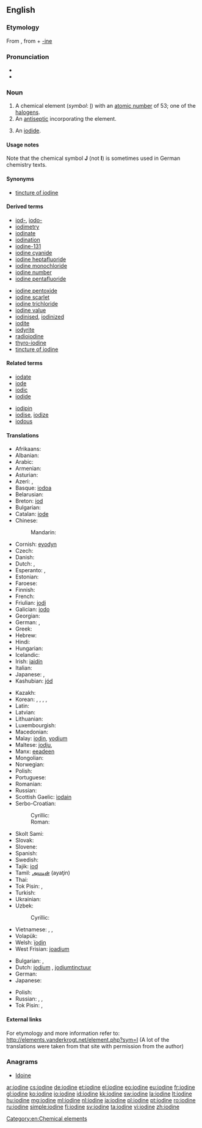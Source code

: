 ==English==

{{elements|I|tellurium|Te|xenon|Xe}}

===Etymology===
From {{etyl|fr|en}} {{term|iode||lang=fr}}, from {{etyl|grc}} {{term|ἰοειδής||violet}} + [[-ine]]

===Pronunciation===
* {{audio|en-us-iodine.ogg|Audio (US)}}
* {{rfap|UK English|UK}}

===Noun===
{{en-noun|-|s}}
{{wikipedia}}

# A chemical element (''symbol'': [[I]]) with an [[atomic number]] of 53; one of the [[halogen]]s.
# An [[antiseptic]] incorporating the element.
# {{countable|uncountable|obsolete}} An [[iodide]].

====Usage notes====
Note that the chemical symbol '''J''' (not '''I''') is sometimes used in German chemistry texts.

====Synonyms====
* {{sense|antiseptic}} [[tincture of iodine]]

====Derived terms====
{{rel-top|terms derived from ''iodine (noun)''}}
* [[iod-]], [[iodo-]]
* [[iodimetry]]
* [[iodinate]]
* [[iodination]]
* [[iodine-131]]
* [[iodine cyanide]]
* [[iodine heptafluoride]]
* [[iodine monochloride]]
* [[iodine number]]
* [[iodine pentafluoride]]
{{rel-mid}}
* [[iodine pentoxide]]
* [[iodine scarlet]]
* [[iodine trichloride]]
* [[iodine value]]
* [[iodinised]], [[iodinized]]
* [[iodite]]
* [[iodyrite]]
* [[radioiodine]]
* [[thyro-iodine]]
* [[tincture of iodine]]
{{rel-bottom}}

====Related terms====
{{rel-top|terms related to ''iodine (noun)''}}
* [[iodate]]
* [[iode]]
* [[iodic]]
* [[iodide]]
{{rel-mid}}
* [[iodipin]]
* [[iodise]], [[iodize]]
* [[iodous]]
{{rel-bottom}}

====Translations====
{{trans-top|element}}
* Afrikaans: {{t|af|jood}}
* Albanian: {{t-|sq|jod|xs=Albanian}}
* Arabic: {{t|ar|يود|m|tr=yūd|sc=Arab}}
* Armenian: {{t-|hy|յոդ|tr=yod}}
* Asturian: {{t-|ast|yodu|m}}
* Azeri: {{t|az|yod}}, {{t|az|iod}}
* Basque: [[iodoa]]
* Belarusian: {{t|be|ёд|m|tr=jod|sc=Cyrl}}
* Breton: [[iod]] {{m}}
* Bulgarian: {{t-|bg|йод|m|tr=jod|sc=Cyrl}}
* Catalan: [[iode]]
* Chinese:
*: Mandarin: {{t|cmn|碘|tr=diǎn|sc=Hans}}
* Cornish: [[eyodyn]]
* Czech: {{t+|cs|jód|m}}
* Danish: {{t-|da|jod}}
* Dutch: {{t+|nl|jood|n}}, {{t+|nl|jodium|n}}
* Esperanto: {{t-|eo|jodo|xs=Esperanto}},  {{t+|eo|iodo|xs=Esperanto}}
* Estonian: {{t+|et|jood}}
* Faroese: {{t-|fo|jod|xs=Faroese}}
* Finnish: {{t+|fi|jodi}}
* French: {{t+|fr|iode|m}}
* Friulian: [[jodi]]
* Galician: [[iodo]]
* Georgian: {{t|ka|იოდი|tr=iodi|sc=Geor}}
* German: {{t+|de|Iod|n}}, {{t+|de|Jod|n}}
* Greek: {{t+|el|ιώδιο|n|tr=iódio}}
* Hebrew: {{t|he|יוד|m|tr=yod}}
* Hindi: {{t|hi|जंबुकी|tr=jambukee|sc=Deva}}
* Hungarian: {{t+|hu|jód}}
* Icelandic: {{t+|is|joð}}
* Irish: [[iaidín]]
* Italian: {{t+|it|iodio|m}}
* Japanese: {{t|ja|ヨウ素|tr=ようそ, yōso|sc=Jpan}}, {{t|ja|沃素|tr=ようそ, yōso|sc=Jpan}}
* Kashubian: [[jód]]
{{trans-mid}}
* Kazakh: {{t|kk|йод|tr=yod|sc=Cyrl}}
* Korean: {{t+|ko|요오드|tr=yoodeu|sc=Kore}},  {{t-|ko|옥도|tr=沃度, okdo|sc=Kore}},  {{t-|ko|옥소|tr=沃素, okso|sc=Kore}},  {{t-|ko|요오듐|tr=yoodyum|sc=Kore}},  {{t-|ko|아이오딘|tr=aiodin|sc=Kore}}
* Latin: {{t+|la|iodium}}
* Latvian: {{t|lv|jods|m}}
* Lithuanian: {{t+|lt|jodas|xs=Lithuanian}}
* Luxembourgish: {{t-|lb|Iod}}
* Macedonian: {{t|mk|јод|m|tr=jod|sc=Cyrl}}
* Malay: [[iodin]], [[yodium]]
* Maltese: [[jodju]], {{t|mt|jodju|m}}
* Manx: [[eeadeen]]
* Mongolian: {{t|mn|йод|tr=jod|sc=Cyrl}}
* Norwegian: {{t+|no|jod}}
* Polish: {{t+|pl|jod|m}}
* Portuguese: {{t+|pt|iodo}}
* Romanian: {{t+|ro|iod|n}}
* Russian: {{t+|ru|йод|m|tr=jod}}
* Scottish Gaelic: [[ìodain]]
* Serbo-Croatian:
*: Cyrillic: {{t|sh|јод|m|sc=Cyrl}}
*: Roman: {{t|sh|jod|m}}
* Skolt Sami: {{tø|sms|jåått}}
* Slovak: {{t-|sk|jód|m}}
* Slovene: {{t+|sl|jod|m}}
* Spanish: {{t+|es|yodo|m}}
* Swedish: {{t+|sv|jod|c}}
* Tajik: [[iod]]
* Tamil: [[அயடின்]] (ayaţin)
* Thai: {{t|th|ไอโอดีน|tr=aiōdīn|sc=Thai}}
* Tok Pisin: {{t-|tpi|aiadin|xs=Tok Pisin}},  {{t-|tpi|yot|xs=Tok Pisin}}
* Turkish: {{t+|tr|iyot}}
* Ukrainian: {{t|uk|йод|m|tr=jod|sc=Cyrl}}
* Uzbek: {{t|uz|yod}}
*: Cyrillic: {{t|uz|йод|sc=Cyrl}}
* Vietnamese: {{t|vi|iot}}, {{t|vi|iốt}}, {{t|vi|iođ}}
* Volapük: {{t+|vo|yodin}}
* Welsh: [[ïodin]]
* West Frisian: [[joadium]]
{{trans-bottom}}

{{trans-top|antiseptic}}
* Bulgarian: {{t-|bg|йодна тинктура|f|tr=jódna tinktúra|sc=Cyrl}}, {{qualifier|colloquial}} {{t-|bg|йод|m|tr=jod|sc=Cyrl}}
* Dutch: [[jodium]] {{n}}, [[jodiumtinctuur]] {{m}}
* German: {{t|de|Jodtinktur|f}}
* Japanese: {{t|ja|ヨードチンキ|tr=yōdochinki|sc=Jpan}}
{{trans-mid}}
* Polish: {{t|pl|jodyna|f}}
* Russian: {{t|ru|йодная тинктура|f|tr=jódnaja tinktúra|sc=Cyrl}}, {{t|ru|йодная настойка|f|tr=jódnaja nastójka|sc=Cyrl}}, {{t|ru|йод|m|tr=jod|sc=Cyrl}}
* Tok Pisin: {{t-|tpi|aiadin|xs=Tok Pisin}},  {{t-|tpi|yot|xs=Tok Pisin}}
{{trans-bottom}}

====External links====
For etymology and more information refer to:
http://elements.vanderkrogt.net/element.php?sym=I
(A lot of the translations were taken from that site with permission from the author)

===Anagrams===
* [[Idoine#English|Idoine]]

[[Category:en:Chemical elements]]

[[ar:iodine]]
[[cs:iodine]]
[[de:iodine]]
[[et:iodine]]
[[el:iodine]]
[[eo:iodine]]
[[eu:iodine]]
[[fr:iodine]]
[[gl:iodine]]
[[ko:iodine]]
[[io:iodine]]
[[id:iodine]]
[[kk:iodine]]
[[sw:iodine]]
[[la:iodine]]
[[lt:iodine]]
[[hu:iodine]]
[[mg:iodine]]
[[ml:iodine]]
[[nl:iodine]]
[[ja:iodine]]
[[pl:iodine]]
[[pt:iodine]]
[[ro:iodine]]
[[ru:iodine]]
[[simple:iodine]]
[[fi:iodine]]
[[sv:iodine]]
[[ta:iodine]]
[[vi:iodine]]
[[zh:iodine]]